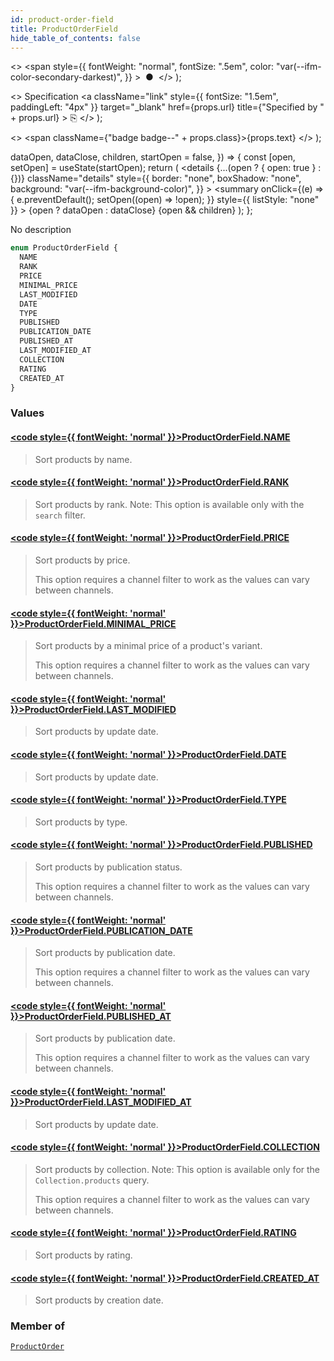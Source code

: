 ```yaml
---
id: product-order-field
title: ProductOrderField
hide_table_of_contents: false
---
```


  <>
    <span
      style={{
        fontWeight: "normal",
        fontSize: ".5em",
        color: "var(--ifm-color-secondary-darkest)",
      }}
    >
      &nbsp;●&nbsp;
    </span>
  </>
);

  <>
    Specification
    <a
      className="link"
      style={{ fontSize: "1.5em", paddingLeft: "4px" }}
      target="\_blank"
      href={props.url}
      title={"Specified by " + props.url}
    >
      ⎘
    </a>
  </>
);

  <>
    <span className={"badge badge--" + props.class}>{props.text}</span>
  </>
);


  dataOpen,
  dataClose,
  children,
  startOpen = false,
}) => {
  const [open, setOpen] = useState(startOpen);
  return (
    <details
      {...(open ? { open: true } : {})}
      className="details"
      style={{
        border: "none",
        boxShadow: "none",
        background: "var(--ifm-background-color)",
      }}
    >
      <summary
        onClick={(e) => {
          e.preventDefault();
          setOpen((open) => !open);
        }}
        style={{ listStyle: "none" }}
      >
        {open ? dataOpen : dataClose}
      </summary>
      {open && children}
    </details>
  );
};

No description

```graphql
enum ProductOrderField {
  NAME
  RANK
  PRICE
  MINIMAL_PRICE
  LAST_MODIFIED
  DATE
  TYPE
  PUBLISHED
  PUBLICATION_DATE
  PUBLISHED_AT
  LAST_MODIFIED_AT
  COLLECTION
  RATING
  CREATED_AT
}
```

### Values

#### [<code style={{ fontWeight: 'normal' }}>ProductOrderField.<b>NAME</b></code>](#)

> Sort products by name.

#### [<code style={{ fontWeight: 'normal' }}>ProductOrderField.<b>RANK</b></code>](#)

> Sort products by rank. Note: This option is available only with the `search` filter.

#### [<code style={{ fontWeight: 'normal' }}>ProductOrderField.<b>PRICE</b></code>](#)

> Sort products by price.
>
> This option requires a channel filter to work as the values can vary between channels.

#### [<code style={{ fontWeight: 'normal' }}>ProductOrderField.<b>MINIMAL_PRICE</b></code>](#)

> Sort products by a minimal price of a product's variant.
>
> This option requires a channel filter to work as the values can vary between channels.

#### [<code style={{ fontWeight: 'normal' }}>ProductOrderField.<b>LAST_MODIFIED</b></code>](#)

> Sort products by update date.

#### [<code style={{ fontWeight: 'normal' }}>ProductOrderField.<b>DATE</b></code>](#)

> Sort products by update date.

#### [<code style={{ fontWeight: 'normal' }}>ProductOrderField.<b>TYPE</b></code>](#)

> Sort products by type.

#### [<code style={{ fontWeight: 'normal' }}>ProductOrderField.<b>PUBLISHED</b></code>](#)

> Sort products by publication status.
>
> This option requires a channel filter to work as the values can vary between channels.

#### [<code style={{ fontWeight: 'normal' }}>ProductOrderField.<b>PUBLICATION_DATE</b></code>](#)

> Sort products by publication date.
>
> This option requires a channel filter to work as the values can vary between channels.

#### [<code style={{ fontWeight: 'normal' }}>ProductOrderField.<b>PUBLISHED_AT</b></code>](#)

> Sort products by publication date.
>
> This option requires a channel filter to work as the values can vary between channels.

#### [<code style={{ fontWeight: 'normal' }}>ProductOrderField.<b>LAST_MODIFIED_AT</b></code>](#)

> Sort products by update date.

#### [<code style={{ fontWeight: 'normal' }}>ProductOrderField.<b>COLLECTION</b></code>](#)

> Sort products by collection. Note: This option is available only for the `Collection.products` query.
>
> This option requires a channel filter to work as the values can vary between channels.

#### [<code style={{ fontWeight: 'normal' }}>ProductOrderField.<b>RATING</b></code>](#)

> Sort products by rating.

#### [<code style={{ fontWeight: 'normal' }}>ProductOrderField.<b>CREATED_AT</b></code>](#)

> Sort products by creation date.
>
> <Badge text="Added in Saleor 3.8" class="secondary margin-bottom--sm" />

### Member of

[`ProductOrder`](../../../api-reference/products/inputs/product-order) <Badge class="secondary" text="input"/>
